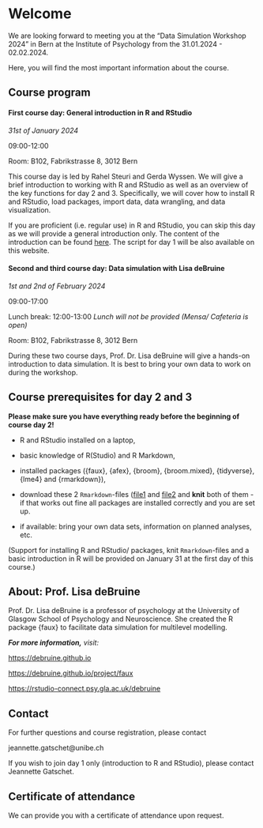 # Welcome {.unnumbered}

We are looking forward to meeting you at the "Data Simulation Workshop 2024" in Bern at the Institute of Psychology from the 31.01.2024 - 02.02.2024.

Here, you will find the most important information about the course.

## Course program

#### First course day: General introduction in R and RStudio

*31st of January 2024*

09:00-12:00

Room: B102, Fabrikstrasse 8, 3012 Bern

This course day is led by Rahel Steuri and Gerda Wyssen. We will give a brief introduction to working with R and RStudio as well as an overview of the key functions for day 2 and 3. Specifically, we will cover how to install R and RStudio, load packages, import data, data wrangling, and data visualization.

If you are proficient (i.e. regular use) in R and RStudio, you can skip this day as we will provide a general introduction only. The content of the introduction can be found [here](https://kogpsy.github.io/datasimulationcourse_24/introduction.html). The script for day 1 will be also available on this website.

#### Second and third course day: Data simulation with Lisa deBruine

*1st and 2nd of February 2024*

09:00-17:00

Lunch break: 12:00-13:00 *Lunch will not be provided (Mensa/ Cafeteria is open)*

Room: B102, Fabrikstrasse 8, 3012 Bern

During these two course days, Prof. Dr. Lisa deBruine will give a hands-on introduction to data simulation. It is best to bring your own data to work on during the workshop.

## Course prerequisites for day 2 and 3

**Please make sure you have everything ready before the beginning of course day 2!**

-   R and RStudio installed on a laptop,

-   basic knowledge of R(Studio) and R Markdown,

-   installed packages ({faux}, {afex}, {broom}, {broom.mixed}, {tidyverse}, {lme4} and {rmarkdown}),

-   download these 2 `Rmarkdown`-files ([file1](/downloadable_files/faux-stub.Rmd) and [file2](/downloadable_files/mixed-stub.Rmd) and **knit** both of them - if that works out fine all packages are installed correctly and you are set up.

-   if available: bring your own data sets, information on planned analyses, etc.

(Support for installing R and RStudio/ packages, knit `Rmarkdown`-files and a basic introduction in R will be provided on January 31 at the first day of this course.)

## About: Prof. Lisa deBruine

Prof. Dr. Lisa deBruine is a professor of psychology at the University of Glasgow School of Psychology and Neuroscience. She created the R package {faux} to facilitate data simulation for multilevel modelling.

***For more information,** visit:*

<https://debruine.github.io>

<https://debruine.github.io/project/faux>

<https://rstudio-connect.psy.gla.ac.uk/debruine>

## Contact

For further questions and course registration, please contact

jeannette.gatschet\@unibe.ch

If you wish to join day 1 only (introduction to R and RStudio), please contact Jeannette Gatschet.

## Certificate of attendance

We can provide you with a certificate of attendance upon request.
